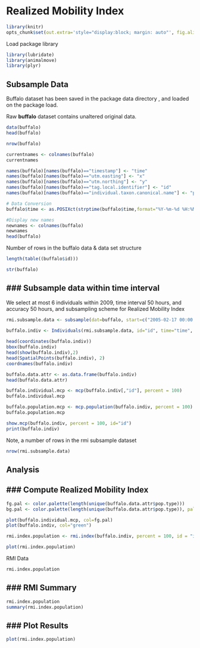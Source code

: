 <!--
%\VignetteEngine{knitr::docco_classic}
%\VignetteIndexEntry{An Introduction to the animalmove package}
-->

Realized Mobility Index
=======================================

```r
library(knitr)
opts_chunk$set(out.extra='style="display:block; margin: auto"', fig.align="center")
```

Load package library
```r
library(lubridate)
library(animalmove)
library(plyr)
```

Subsample Data
------------

Buffalo dataset has been saved in the package data directory , and loaded on the package load.

Raw **buffalo** dataset contains unaltered original data.

```r

data(buffalo)
head(buffalo)

nrow(buffalo)

currentnames <- colnames(buffalo)
currentnames

names(buffalo)[names(buffalo)=="timestamp"] <- "time"
names(buffalo)[names(buffalo)=="utm.easting"] <- "x"
names(buffalo)[names(buffalo)=="utm.northing"] <- "y"
names(buffalo)[names(buffalo)=="tag.local.identifier"] <- "id"
names(buffalo)[names(buffalo)=="individual.taxon.canonical.name"] <- "pop.type"

# Data Conversion
buffalo$time <- as.POSIXct(strptime(buffalo$time,format="%Y-%m-%d %H:%M",tz="GMT"))

#Display new names
newnames <- colnames(buffalo)
newnames
head(buffalo)
```

Number of rows in the buffalo data & data set structure 
```r
length(table((buffalo$id)))

str(buffalo)
```


### Subsample data within time interval
--------------------------------------

We select at most 6 individuals within 2009, time interval 50 hours, and accuracy 50 hours, and subsampling scheme for Realized Mobility Index
```r
rmi.subsample.data <- subsample(dat=buffalo, start=c("2005-02-17 00:00:00"),end="2006-12-31 00:00:00",interval=c("48 hours"),accuracy=c("3 hours"),minIndiv=3,maxIndiv=6,mustIndiv=NULL,index.type="rmi")
                                
buffalo.indiv <- Individuals(rmi.subsample.data, id="id", time="time", x="x", y="y", group.by="pop.type", proj4string= CRS("+proj=utm +zone=28 +datum=WGS84"))

head(coordinates(buffalo.indiv))
bbox(buffalo.indiv)
head(show(buffalo.indiv),2)
head(SpatialPoints(buffalo.indiv), 2)
coordnames(buffalo.indiv)

buffalo.data.attr <- as.data.frame(buffalo.indiv)
head(buffalo.data.attr)

buffalo.individual.mcp <- mcp(buffalo.indiv[,"id"], percent = 100)
buffalo.individual.mcp

buffalo.population.mcp <- mcp.population(buffalo.indiv, percent = 100)
buffalo.population.mcp

show.mcp(buffalo.indiv, percent = 100, id="id")
print(buffalo.indiv)
```

Note, a number of rows in the rmi subsample dataset

```r
nrow(rmi.subsample.data)
```

Analysis
----------------------------

### Compute Realized Mobility Index
----------------------------------
```r
fg.pal <- color.palette(length(unique(buffalo.data.attr$pop.type)))
bg.pal <- color.palette(length(unique(buffalo.data.attr$pop.type)), palette = c("Dark2"))  

plot(buffalo.individual.mcp, col=fg.pal)
plot(buffalo.indiv, col="green")

rmi.index.population <- rmi.index(buffalo.indiv, percent = 100, id = "id")

plot(rmi.index.population)
```

RMI Data 
```r
rmi.index.population
```

### RMI Summary
----------------------------------
```r
rmi.index.population
summary(rmi.index.population)

```
### Plot Results
----------------------------------

```r
plot(rmi.index.population)
```

